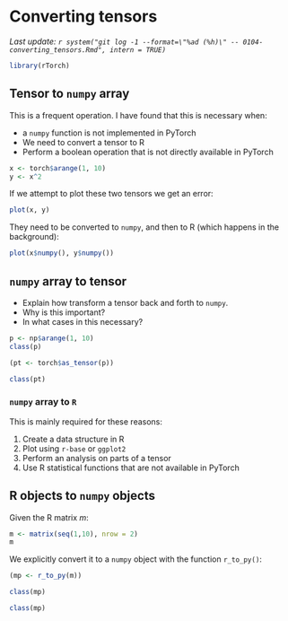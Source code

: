 # Converting tensors

_Last update: `r system("git log -1 --format=\"%ad (%h)\" -- 0104-converting_tensors.Rmd", intern = TRUE)`_

```r
library(rTorch)
```


## Tensor to `numpy` array
This is a frequent operation. I have found that this is necessary when:

* a `numpy` function is not implemented in PyTorch
* We need to convert a tensor to R
* Perform a boolean operation that is not directly available in PyTorch

```r
x <- torch$arange(1, 10)
y <- x^2
```

If we attempt to plot these two tensors we get an error:

```r
plot(x, y)
```
They need to be converted to `numpy`, and then to R (which happens in the background):

```r
plot(x$numpy(), y$numpy())
```

## `numpy` array to tensor
* Explain how transform a tensor back and forth to `numpy`.
* Why is this important?
* In what cases in this necessary?

```r
p <- np$arange(1, 10)
class(p)
```
```r
(pt <- torch$as_tensor(p))
```
```r
class(pt)
```


### `numpy` array to `R`
This is mainly required for these reasons:

1. Create a data structure in R
2. Plot using `r-base` or `ggplot2`
3. Perform an analysis on parts of a tensor
4. Use R statistical functions that are not available in PyTorch


## R objects to `numpy` objects

Given the R matrix $m$:

```r
m <- matrix(seq(1,10), nrow = 2)
m
```
We explicitly convert it to a `numpy` object with the function `r_to_py()`:

```r
(mp <- r_to_py(m))
```

```r
class(mp)
```

```r
class(mp)
```

